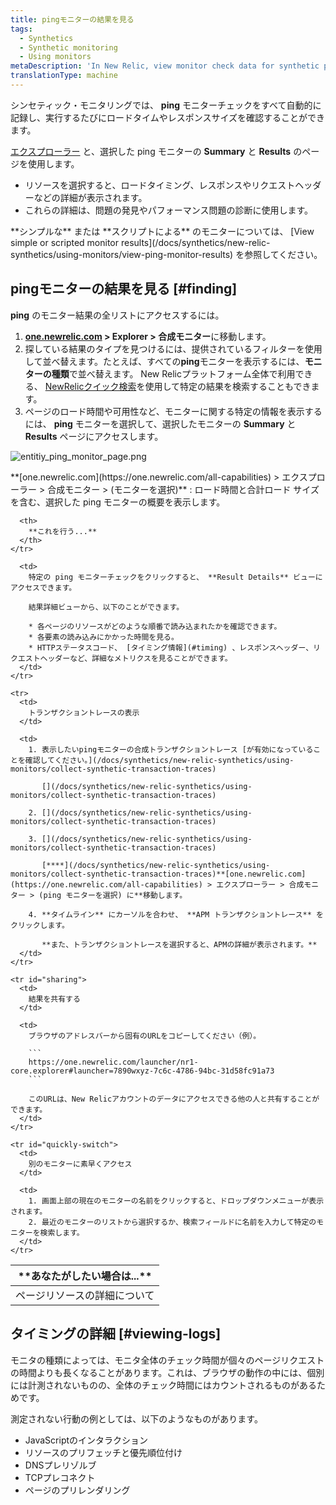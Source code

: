 ```yaml
---
title: pingモニターの結果を見る
tags:
  - Synthetics
  - Synthetic monitoring
  - Using monitors
metaDescription: 'In New Relic, view monitor check data for synthetic ping monitors.'
translationType: machine
---
```



シンセティック・モニタリングでは、 **ping** モニターチェックをすべて自動的に記録し、実行するたびにロードタイムやレスポンスサイズを確認することができます。

[エクスプローラー](/docs/new-relic-one/use-new-relic-one/ui-data/new-relic-one-entity-explorer-view-performance-across-apps-services-hosts) と、選択した ping モニターの **Summary** と **Results** のページを使用します。

* リソースを選択すると、ロードタイミング、レスポンスやリクエストヘッダーなどの詳細が表示されます。
* これらの詳細は、問題の発見やパフォーマンス問題の診断に使用します。

<Callout variant="tip">
  **シンプルな** または **スクリプトによる** のモニターについては、 [View simple or scripted monitor results](/docs/synthetics/new-relic-synthetics/using-monitors/view-ping-monitor-results) を参照してください。
</Callout>

## pingモニターの結果を見る [#finding]

**ping** のモニター結果の全リストにアクセスするには。

1. **[one.newrelic.com](https://one.newrelic.com/all-capabilities) > Explorer > 合成モニター**に移動します。
2. 探している結果のタイプを見つけるには、提供されているフィルターを使用して並べ替えます。たとえば、すべての**ping**モニターを表示するには、**モニターの種類**で並べ替えます。 New Relicプラットフォーム全体で利用できる、 [NewRelicクイック検索](/docs/new-relic-one-core-ui-components)を使用して特定の結果を検索することもできます。
3. ページのロード時間や可用性など、モニターに関する特定の情報を表示するには、 **ping** モニターを選択して、選択したモニターの **Summary** と **Results** ページにアクセスします。

<img
  title="Entitiy monitor list"
  alt="entitiy_ping_monitor_page.png"
  src={entitiyPingMonitorPage0}
/>

<figcaption>
  **[one.newrelic.com](https://one.newrelic.com/all-capabilities) > エクスプローラー > 合成モニター > (モニターを選択)** : ロード時間と合計ロード サイズを含む、選択した ping モニターの概要を表示します。
</figcaption>

<table id="using">
  <thead>
    <tr>
      <th width={250}>
        **あなたがしたい場合は...**
      </th>

      <th>
        **これを行う...**
      </th>
    </tr>
  </thead>

  <tbody>
    <tr>
      <td>
        ページリソースの詳細について
      </td>

      <td>
        特定の ping モニターチェックをクリックすると、 **Result Details** ビューにアクセスできます。

        結果詳細ビューから、以下のことができます。

        * 各ページのリソースがどのような順番で読み込まれたかを確認できます。
        * 各要素の読み込みにかかった時間を見る。
        * HTTPステータスコード、 [タイミング情報](#timing) 、レスポンスヘッダー、リクエストヘッダーなど、詳細なメトリクスを見ることができます。
      </td>
    </tr>

    <tr>
      <td>
        トランザクショントレースの表示
      </td>

      <td>
        1. 表示したいpingモニターの合成トランザクショントレース [が有効になっていることを確認してください。](/docs/synthetics/new-relic-synthetics/using-monitors/collect-synthetic-transaction-traces)

           [](/docs/synthetics/new-relic-synthetics/using-monitors/collect-synthetic-transaction-traces)

        2. [](/docs/synthetics/new-relic-synthetics/using-monitors/collect-synthetic-transaction-traces)

        3. [](/docs/synthetics/new-relic-synthetics/using-monitors/collect-synthetic-transaction-traces)

           [****](/docs/synthetics/new-relic-synthetics/using-monitors/collect-synthetic-transaction-traces)**[one.newrelic.com](https://one.newrelic.com/all-capabilities) > エクスプローラー > 合成モニター > (ping モニターを選択) に**移動します。

        4. **タイムライン** にカーソルを合わせ、 **APM トランザクショントレース** をクリックします。

           **また、トランザクショントレースを選択すると、APMの詳細が表示されます。**
      </td>
    </tr>

    <tr id="sharing">
      <td>
        結果を共有する
      </td>

      <td>
        ブラウザのアドレスバーから固有のURLをコピーしてください（例）。

        ```
        https://one.newrelic.com/launcher/nr1-core.explorer#launcher=7890wxyz-7c6c-4786-94bc-31d58fc91a73
        ```

        このURLは、New Relicアカウントのデータにアクセスできる他の人と共有することができます。
      </td>
    </tr>

    <tr id="quickly-switch">
      <td>
        別のモニターに素早くアクセス
      </td>

      <td>
        1. 画面上部の現在のモニターの名前をクリックすると、ドロップダウンメニューが表示されます。
        2. 最近のモニターのリストから選択するか、検索フィールドに名前を入力して特定のモニターを検索します。
      </td>
    </tr>
  </tbody>
</table>

## タイミングの詳細 [#viewing-logs]

モニタの種類によっては、モニタ全体のチェック時間が個々のページリクエストの時間よりも長くなることがあります。これは、ブラウザの動作の中には、個別には計測されないものの、全体のチェック時間にはカウントされるものがあるためです。

測定されない行動の例としては、以下のようなものがあります。

* JavaScriptのインタラクション
* リソースのプリフェッチと優先順位付け
* DNSプレリゾルブ
* TCPプレコネクト
* ページのプリレンダリング